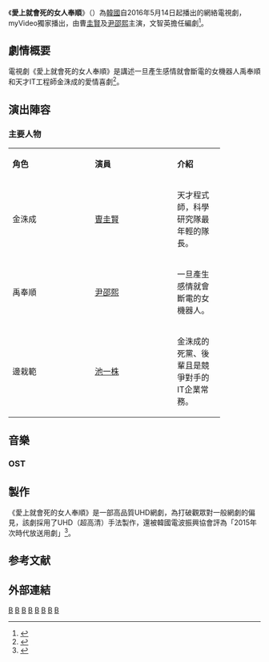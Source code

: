 {{expand|time=2015-09-09T19:54:37+00:00}}
{{Infobox Television
| show_name            = 愛上就會死的女人奉順
| original_name        = {{lang|ko|사랑하는 여자 봉순이}}
| image                = [[File:Bong_Sun_A_Woman_Who_Dies_When_She_Loves.jpg|250px]]
| caption              = 
| genre                = 爱情、喜剧、科幻
| writer               = 文智英
| director             = 
| starring             = [[圭賢|曹圭賢]]、[[尹邵熙|尹邵熙]]、[[池一株|池一株]]<br />{{link-ko|김유미|김유미 (1990년)|金有美}}、孫華玲、徐玄錫
| slogan               = 
| opentheme            = 
| country              = {{KOR}}
| language             = [[韓語|韓語]]
| num_episodes         = 
| runtime              = 12分鐘
| company              = [[Samhwa_Networks|Samhwa Networks]]
| channel              = 
| first_run            = {{KOR}}
| first_aired          = {{Start date|2016|5|14}}
| last_aired           = {{End date|2016| | }}
| preceded_by          = 
| followed_by          = 
| website              = 
| production_website   = 
|related = }}
《'''愛上就會死的女人奉順'''》（{{lang-ko|'''사랑하는 여자 봉순이'''}}）為[[韓國|韓國]]自2016年5月14日起播出的網絡電視劇，myVideo獨家播出，由曹[[圭賢|圭賢]]及[[尹邵熙|尹邵熙]]主演，文智英擔任編劇<ref>{{cite news|url=http://ent.qq.com/a/20150906/017331.htm|title=SJ圭贤出演网络剧 出道后首战荧屏演技令人期待|publisher=腾讯娱乐|date=2015年9月6日|accessdate=2015年9月10日|archive-date=2015年9月23日|archive-url=https://web.archive.org/web/20150923110249/http://ent.qq.com/a/20150906/017331.htm|dead-url=no}}</ref>。

== 劇情概要 ==
電視劇《愛上就會死的女人奉順》是講述一旦產生感情就會斷電的女機器人禹奉順和天才IT工程師金洙成的愛情喜劇<ref>{{cite news|url=http://ent.sina.com.cn/v/j/2015-09-09/doc-ifxhqtsx3671560.shtml|title=SJ圭贤尹邵熙新剧照公开 默契配合引期待|publisher=新浪娱乐|date=2015年9月9日|accessdate=2015年9月10日|archive-date=2015年9月23日|archive-url=https://web.archive.org/web/20150923085120/http://ent.sina.com.cn/v/j/2015-09-09/doc-ifxhqtsx3671560.shtml|dead-url=no}}</ref>。

== 演出陣容 ==
=== 主要人物 ===
{|class="wikitable" width="70%"
|- style="width:100%; background:cornflowerblue; color:white" align=center
|width="5%"|'''角色'''||width="5%"|'''演員'''||width="20%"|'''介紹'''
|-
| 金洙成 || [[圭賢|曺圭賢]] || 天才程式師，科學研究隊最年輕的隊長。
|-
| 禹奉順 || [[尹邵熙|尹邵熙]] || 一旦產生感情就會斷電的女機器人。
|-
| 邊栽範 || [[池一株|池一株]] || 金洙成的死黨、後輩且是競爭對手的IT企業常務。
|}

== 音樂 ==
=== OST ===
{{Tracklist
| headline = 
| writing_credits = 
| music_credits = 
| lyrics_credits = 
| arranger_credits = 
| producer_credits = 
| extra_column = 
}}

== 製作 ==
《愛上就會死的女人奉順》是一部高品質UHD網劇，為打破觀眾對一般網劇的偏見，該劇採用了UHD（超高清）手法製作，還被韓國電波振興協會評為「2015年次時代放送用劇」<ref>{{cite news|url=http://www.koreastardaily.com/sc/photo/68001|title=《爱上就会死的女人奉顺》曝剧照 圭贤搂烂醉尹邵熙|publisher=韩星网|date=2015年9月9日|accessdate=2015年9月10日|archive-date=2015年9月14日|archive-url=https://web.archive.org/web/20150914062001/http://www.koreastardaily.com/sc/photo/68001|dead-url=no}}</ref>。

== 参考文献 ==
{{Reflist}}

== 外部連結 ==
{{Samhwa Networks}}

[[Category:2016年韩国网络剧|B]]
[[Category:韓國愛情劇|B]]
[[Category:韓國偶像劇|B]]
[[Category:韓國科幻劇|B]]
[[Category:韓國電視喜劇|B]]
[[Category:韓國浪漫喜劇電視劇|B]]
[[Category:奇幻愛情電視劇|B]]
[[Category:機器人主角題材電視劇|B]]